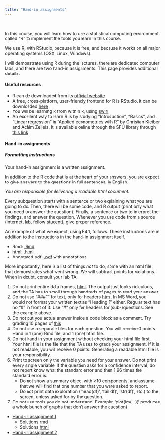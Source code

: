 ```yaml
---
title: "Hand-in assignments"
---
```


<br>

In this course, you will learn how to use a statistical computing environment called "R" to implement the tools you learn in this course. 

We use R, with RStudio, because it is free, and because it works on all major operating systems (OSX, Linux, Windows). 

I will demonstrate using R during the lectures, there are dedicated computer labs, and there are two hand-in assignments. This page provides additional details. 

#### Useful resources

* R can de downloaded from its [official website](http://www.r-project.org)
* A free, cross-platform, user-friendly frontend for R is RStudio. It can be downloaded [here](http://www.rstudio.com)
* You will be learning R from within R, using [swirl](http://swirlstats.com/students.html)
* An excellent way to learn R is by studying "Introduction", "Basics", and "Linear regression" in 
    "Applied econometrics with R" by Christian Kleiber and Achim Zeileis. It is available online through the SFU library through [this link](http://link.springer.com/book/10.1007/978-0-387-77318-6/page/1)

#### Hand-in assignments

##### Formatting instructions

Your hand-in assignment is a written assignment. 

In addition to the R code that is at the heart of your answers, you are expect to give answers to the questions in full sentences, in English. 

*You are responsible for delivering a readable html document.*

Every subquestion starts with a sentence or two explaining what you are going to do. Then, there will be some code, and R output (print only what you need to answer the question). Finally, a sentence or two to interpret the findings, and answer the question. Whenever you use code from a source (internet, lab, fellow student), give proper reference.

An example of what we expect, using E4.1, follows. These instructions are in addition to the instructions in the hand-in assignment itself.

* Rmd: [.Rmd](./assignments/buec333-handin-formatting.Rmd)
* html: [.html](./assignments/buec333-handin-formatting.html)
* Annotated pdf: [.pdf](./assignments/buec333-handin-formatting.pdf) with annotations
    
More importantly, here is a list of things *not* to do, some with an html file that demonstrates what went wrong. We will subtract points for violations. When in doubt, consult your lab TA.

1. Do not print entire data frames, [html](./assignments/buec333-handin-formatting-1.html). The output just looks ridiculous, and the TA has to scroll through hundreds of pages to read your answer.
2. Do not use "###"" for text, only for headers [html](./assignments/buec333-handin-formatting-2.html). In MS Word, you would not format your written text as "Heading 1" either. Regular text has no "#" in front of it. Use "#" only for headers for (sub-)questions. See the example above.
3. Do not put you actual answer inside a code block as a comment. Try grading 10 pages of [this](./assignments/buec333-handin-formatting-3.html)
4. Do not use a separate files for each question. You will receive 0 points. Hand in 1 (one) Rmd file, and 1 (one) html file.
5. Do not hand in your assignment without checking your html file first. Your html file is the file that the TA uses to grade your assignment. If it is not readable, you will receive 0 points. Generating a readable html file is your responsibility.
6. Print to screen only the variable you need for your answer. Do not print every single variable. If the question asks for a confidence interval, do not report know what the standard error and then 1.96 times the standard error is.
    - Do not show a summary object with >10 components, and assume that we will find that one number that you were asked to report.
    - Do not print data exploration ('head(df)', 'tail(df)', 'str(df)', etc.) to the screen, unless asked for by the question.
7. Do not use tools you do not understand. Example: 'plot(lm(...))' produces a whole bunch of graphs that don't answer the question)

* [Hand-in assignment 1](./assignments/Handin-1.pdf)
    - Solutions [rmd](./assignments/AnswerKey1.Rmd)
    - Solutions [html](./assignments/AnswerKey1.html)


* [Hand-in assignment 2](./assignments/Handin-2.pdf)
